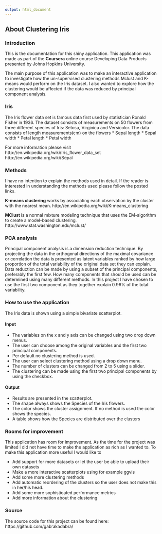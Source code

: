 ```yaml
---
output: html_document
---
```

## About Clustering Iris

### Introduction
This is the documentation for this shiny application.
This application was made as part of the **Coursera** online course Developing Data Products
presented by Johns Hopkins University.

The main purpose of this application was to make an interactive application to investigate how the un-supervised clustering methods Mclust and K-means would perform on the Iris dataset. 
I also wanted to explore how the clustering would be affected if the data was reduced by principal component analysis.

### Iris
The Iris flower data set is famous data first used by statistician Ronald Fisher in 1936. The dataset consists of measurements on 50 flowers from three different species of Iris: Setosa, Virginica and Versicolor. The data consists of length measurements(cm) on the flowers
* Sepal length
* Sepal width
* Petal length
* Petal width

For more information please visit
http://en.wikipedia.org/wiki/Iris_flower_data_set
http://en.wikipedia.org/wiki/Sepal

### Methods
I have no intention to explain the methods used in detail. If the reader is interested in understanding the methods used please follow the posted links.

**K-means clustering** works by associating each observation by the cluster with the nearest mean. http://en.wikipedia.org/wiki/K-means_clustering

**MClust** is a normal mixture modeling technique that uses the EM-algorithm to create a model-based clustering.
http://www.stat.washington.edu/mclust/

### PCA analysis
Principal component analysis is a dimension reduction technique. 
By projecting the data in the orthogonal directions of the maximal covariance or correlation the data is presented as latent variables ranked by how large proportion of the total variability of the original data set they can explain. 
Data reduction can be made by using a subset of the principal components, preferably the first few. How many components that should be used can be determined using many different methods. 
In this project I have chosen to use the first two component as they together explain 0.96% of the total variability.

### How to use the application
The Iris data is shown using a simple bivariate scatterplot. 

#### Input

* The variables on the x and y axis can be changed using two drop down menus. 
* The user can choose among the original variables and the first two principal components.
* Per default no clustering method is used.  
* The user can select clustering method using a drop down menu.
* The number of clusters can be changed from 2 to 5 using a slider.
* The clustering can be made using the first two principal components by using the checkbox.

#### Output

* Results are presented in the scatterplot.
* The shape always shows the Species of the Iris flowers.
* The color shows the cluster assignment. If no method is used the color shows the species.
* A table shows how the Species are distributed over the clusters

### Rooms for improvement

This application has room for improvement. As the time for the project was limited I did not have time to make the application as rich as I wanted to. To make this application more useful I would like to

* Add support for more datasets or let the user be able to upload their own datasets
* Make a more interactive scatterplots using for example ggvis
* Add some more clustering methods
* Add automatic reordering of the clusters so the user does not make this in her/his head.
* Add some more sophisticated performance metrics
* Add more information about the clustering

### Source
The source code for this project can be found here:
https://github.com/gabrakadabra/


